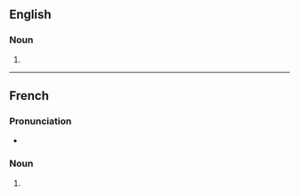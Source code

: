 ==English==

===Noun===
{{head|en|noun form}}

# {{plural of|en|stimulant}}

----

==French==

===Pronunciation===
* {{audio|fr|LL-Q150 (fra)-WikiLucas00-stimulants.wav|Audio}}

===Noun===
{{head|fr|noun form|g=m}}

# {{plural of|fr|stimulant}}